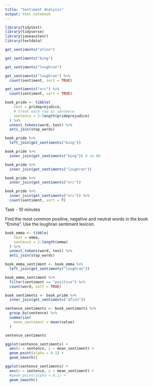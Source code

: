 ```yaml
---
title: "Sentiment Analysis"
output: html_notebook
---
```


```r
library(tidytext)
library(tidyverse)
library(janeaustenr)
library(textdata)
```

```r
get_sentiments("afinn")
```

```r
get_sentiments("bing")
```

```r
get_sentiments("loughran")
```

```r
get_sentiments("loughran") %>%
  count(sentiment, sort = TRUE)
```

```r
get_sentiments("nrc") %>%
  count(sentiment, sort = TRUE)
```

```r
book_pride <- tibble(
    text = prideprejudice,
    # treat each row as sentence
    sentence = 1:length(prideprejudice)
  ) %>%
  unnest_tokens(word, text) %>%
  anti_join(stop_words)
```

```r
book_pride %>% 
  left_join(get_sentiments("bing"))
```

```r
book_pride %>% 
  inner_join(get_sentiments("bing")) # no NA
```

```r
book_pride %>% 
  inner_join(get_sentiments("loughran"))
```

```r
book_pride %>% 
  inner_join(get_sentiments("nrc"))
```

```r
book_pride %>% 
  inner_join(get_sentiments("nrc")) %>% 
  count(sentiment, sort = T)
```

Task - 10 minutes

Find the most common positive, negative and neutral words in the book “Emma”. Use the loughran sentiment lexicon.

```r
book_emma <- tibble(
    text = emma,
    sentence = 1:length(emma)
  ) %>%
  unnest_tokens(word, text) %>%
  anti_join(stop_words)

book_emma_sentiment <- book_emma %>%
  left_join(get_sentiments("loughran"))
```

```r
book_emma_sentiment %>%
  filter(sentiment == "positive") %>%
  count(word, sort = TRUE)
```




```r
book_sentiments <- book_pride %>% 
  inner_join(get_sentiments("afinn"))
```


```r
sentence_sentiments <- book_sentiments %>%
  group_by(sentence) %>%
  summarise(
    mean_sentiment = mean(value)
  )

sentence_sentiments
```

```r
ggplot(sentence_sentiments) +
  aes(x = sentence, y = mean_sentiment) +
  geom_point(alpha = 0.1) +
  geom_smooth()
```

```r
ggplot(sentence_sentiments) +
  aes(x = sentence, y = mean_sentiment) +
  #geom_point(alpha = 0.1) +
  geom_smooth()
```






